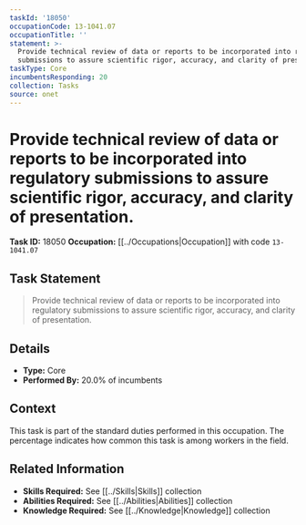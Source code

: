```yaml
---
taskId: '18050'
occupationCode: 13-1041.07
occupationTitle: ''
statement: >-
  Provide technical review of data or reports to be incorporated into regulatory
  submissions to assure scientific rigor, accuracy, and clarity of presentation.
taskType: Core
incumbentsResponding: 20
collection: Tasks
source: onet
---
```

# Provide technical review of data or reports to be incorporated into regulatory submissions to assure scientific rigor, accuracy, and clarity of presentation.

**Task ID:** 18050
**Occupation:** [[../Occupations|Occupation]] with code `13-1041.07`

## Task Statement

> Provide technical review of data or reports to be incorporated into regulatory submissions to assure scientific rigor, accuracy, and clarity of presentation.

## Details

- **Type:** Core
- **Performed By:** 20.0% of incumbents

## Context

This task is part of the standard duties performed in this occupation. The percentage indicates how common this task is among workers in the field.

## Related Information

- **Skills Required:** See [[../Skills|Skills]] collection
- **Abilities Required:** See [[../Abilities|Abilities]] collection
- **Knowledge Required:** See [[../Knowledge|Knowledge]] collection
